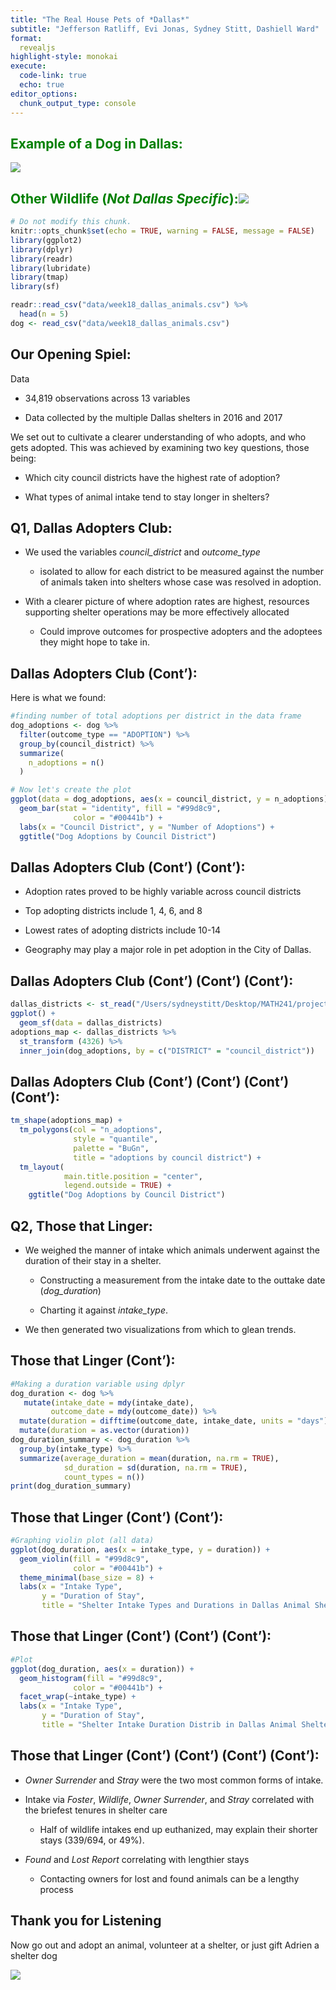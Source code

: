 ```yaml
---
title: "The Real House Pets of *Dallas*"
subtitle: "Jefferson Ratliff, Evi Jonas, Sydney Stitt, Dashiell Ward"
format: 
  revealjs
highlight-style: monokai
execute:
  code-link: true
  echo: true
editor_options: 
  chunk_output_type: console
---
```


## Example of a Dog in Dallas: {style="color: green"}

![](data/CTS-Puppy-Bandana-2020.webp)

## Other Wildlife (*Not Dallas Specific*):![](data/Screenshot%202024-03-06%20at%2018.42.22.png) {style="color: green"}

```r
# Do not modify this chunk.
knitr::opts_chunk$set(echo = TRUE, warning = FALSE, message = FALSE)
library(ggplot2)
library(dplyr)
library(readr)
library(lubridate)
library(tmap)
library(sf)

readr::read_csv("data/week18_dallas_animals.csv") %>%
  head(n = 5)
dog <- read_csv("data/week18_dallas_animals.csv")
```

## Our Opening Spiel:

Data

-   34,819 observations across 13 variables

-   Data collected by the multiple Dallas shelters in 2016 and 2017

We set out to cultivate a clearer understanding of who adopts, and who gets adopted. This was achieved by examining two key questions, those being:

-   Which city council districts have the highest rate of adoption?

-   What types of animal intake tend to stay longer in shelters?

## Q1, Dallas Adopters Club: 

-   We used the variables *council_district* and *outcome_type*

    -   isolated to allow for each district to be measured against the number of animals taken into shelters whose case was resolved in adoption.

-   With a clearer picture of where adoption rates are highest, resources supporting shelter operations may be more effectively allocated

    -   Could improve outcomes for prospective adopters and the adoptees they might hope to take in.

## Dallas Adopters Club (Cont'):

Here is what we found:

```r
#finding number of total adoptions per district in the data frame
dog_adoptions <- dog %>%
  filter(outcome_type == "ADOPTION") %>% 
  group_by(council_district) %>% 
  summarize(
    n_adoptions = n()
  )

# Now let's create the plot
ggplot(data = dog_adoptions, aes(x = council_district, y = n_adoptions)) +
  geom_bar(stat = "identity", fill = "#99d8c9",
              color = "#00441b") +
  labs(x = "Council District", y = "Number of Adoptions") +
  ggtitle("Dog Adoptions by Council District")
```

## Dallas Adopters Club (Cont') (Cont'):

-   Adoption rates proved to be highly variable across council districts

-   Top adopting districts include 1, 4, 6, and 8

-   Lowest rates of adopting districts include 10-14

-   Geography may play a major role in pet adoption in the City of Dallas.

## Dallas Adopters Club (Cont') (Cont') (Cont'):

```r
dallas_districts <- st_read("/Users/sydneystitt/Desktop/MATH241/project01-dog/data/Councils/Councils.shp")
ggplot() +
  geom_sf(data = dallas_districts)
adoptions_map <- dallas_districts %>%
  st_transform (4326) %>%
  inner_join(dog_adoptions, by = c("DISTRICT" = "council_district"))
```

## Dallas Adopters Club (Cont') (Cont') (Cont') (Cont'):

```r
tm_shape(adoptions_map) + 
  tm_polygons(col = "n_adoptions", 
              style = "quantile", 
              palette = "BuGn", 
              title = "adoptions by council district") + 
  tm_layout( 
            main.title.position = "center", 
            legend.outside = TRUE) +
    ggtitle("Dog Adoptions by Council District")
```

## Q2, Those that Linger:

-   We weighed the manner of intake which animals underwent against the duration of their stay in a shelter.

    -   Constructing a measurement from the intake date to the outtake date (*dog_duration*)

    -   Charting it against *intake_type*.

-   We then generated two visualizations from which to glean trends.

## Those that Linger (Cont'):

```r
#Making a duration variable using dplyr
dog_duration <- dog %>%
   mutate(intake_date = mdy(intake_date),
         outcome_date = mdy(outcome_date)) %>%
  mutate(duration = difftime(outcome_date, intake_date, units = "days")) %>%
  mutate(duration = as.vector(duration))
dog_duration_summary <- dog_duration %>%
  group_by(intake_type) %>%
  summarize(average_duration = mean(duration, na.rm = TRUE),
            sd_duration = sd(duration, na.rm = TRUE),
            count_types = n()) 
print(dog_duration_summary)
```

## Those that Linger (Cont') (Cont'):

```r
#Graphing violin plot (all data)
ggplot(dog_duration, aes(x = intake_type, y = duration)) +
  geom_violin(fill = "#99d8c9",
              color = "#00441b") +
  theme_minimal(base_size = 8) +
  labs(x = "Intake Type", 
       y = "Duration of Stay", 
       title = "Shelter Intake Types and Durations in Dallas Animal Shelters in 2016 and 2017")
```

## Those that Linger (Cont') (Cont') (Cont'):

```r
#Plot
ggplot(dog_duration, aes(x = duration)) +
  geom_histogram(fill = "#99d8c9",
              color = "#00441b") +
  facet_wrap(~intake_type) +
  labs(x = "Intake Type", 
       y = "Duration of Stay", 
       title = "Shelter Intake Duration Distrib in Dallas Animal Shelters in 2016 and 2017")
```

## Those that Linger (Cont') (Cont') (Cont') (Cont'):

-   *Owner Surrender* and *Stray* were the two most common forms of intake.

-   Intake via *Foster*, *Wildlife*, *Owner Surrender*, and *Stray* correlated with the briefest tenures in shelter care

    -   Half of wildlife intakes end up euthanized, may explain their shorter stays (339/694, or 49%).

-   *Found* and *Lost Report* correlating with lengthier stays

    -   Contacting owners for lost and found animals can be a lengthy process

## Thank you for Listening

Now go out and adopt an animal, volunteer at a shelter, or just gift Adrien a shelter dog

![](data/An%20animal%20shelt%2026c6ebca-c687-4492-a84a-370713f847d9.png)

